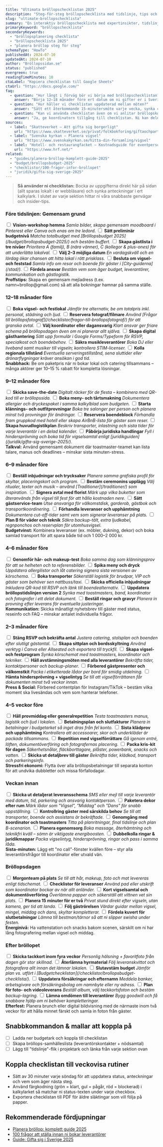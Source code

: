 ```yaml
---
title: "Ultimata bröllopschecklistan 2025"
description: "Steg-för-steg bröllopschecklista med tidslinje, tips och smarta genvägar från första planeringen till första veckan som gifta."
slug: "ultimate-brollopschecklista"
summary: "En interaktiv bröllopschecklista med expertinsikter, tidslinjer och länkar till alla resurser du behöver för att planera ett svenskt bröllop utan stress."
primaryKeyword: "bröllopschecklista"
secondaryKeywords:
  - "bröllopsplanering checklista"
  - "bröllopschecklista 2025"
  - "planera bröllop steg för steg"
schemaType: "HowTo"
publishedAt: 2024-07-10
updatedAt: 2024-07-10
author: "Bröllopssidan.se"
status: "published"
evergreen: true
readingTimeMinutes: 18
ctaLabel: "Kopiera checklistan till Google Sheets"
ctaUrl: "https://docs.google.com/"
faq:
  - question: "Hur långt i förväg bör vi börja med bröllopschecklistan?"
    answer: "Börja 12–18 månader före ert datum om ni gifter er i Sverige under högsäsong (maj–september). Har ni mindre bröllop eller väljer vinterdatum räcker 9–12 månader."
  - question: "Hur håller vi checklistan uppdaterad mellan möten?"
    answer: "Sätt ett återkommande 15-minutersmöte varje vecka, synka checklistan i den här sidan med ert delade kalkylark och lägg till kommentarer när något blockeras."
  - question: "Kan vi använda checklistan även om vi anlitar bröllopskoordinator?"
    answer: "Ja, ge koordinatorn tillgång till checklistan. Ni kan delegera punkter genom att skriva koordinatorns namn i anteckningsfältet och följa framdriften i det delade arket."
sources:
  - label: "Skatteverket – Att gifta sig borgerligt"
    url: "https://www.skatteverket.se/privat/folkbokforing/giftaochpartnerskap/attgiftaerborgerligt"
  - label: "Svenska kyrkan – Planera vigsel"
    url: "https://www.svenskakyrkan.se/hitta-din-forsamling/vigsel"
  - label: "Hotell- och restaurangfacket – Kostnadsguide för eventpersonal"
    url: "https://www.hrf.net/"
related:
  - "guides/planera-brollop-komplett-guide-2025"
  - "budget/brollopsbudget-2025"
  - "checklistor/100-fragor-infor-brollopet"
  - "juridik/gifta-sig-sverige-2025"
---
```



> **Så använder ni checklistan:** Bocka av uppgifterna direkt här på sidan (allt sparas lokalt i er webbläsare) och synka anteckningar i ert kalkylark. I slutet av varje sektion hittar ni våra snabbaste genvägar och insider-tips.

<UltimateWeddingChecklist>
  <div slot="sections">
  <section class="checklist-section" id="innan-ni-borjar">
    <h3>Före tidslinjen: Gemensam grund</h3>
    <div class="checklist-grid">
      <label class="checklist-item">
        <input type="checkbox" data-id="vision-workshop">
        <span>
          <strong>Vision-workshop hemma</strong>
          <em>Samla bilder, skapa gemensam moodboard i Pinterest eller Canva och enas om tre ledord.</em>
        </span>
      </label>
      <label class="checklist-item">
        <input type="checkbox" data-id="budget-niva">
        <span>
          <strong>Sätt preliminär budgetnivå</strong>
          <em>Matcha totalbudget med [Bröllopsbudget 2025](/budget/brollopsbudget-2025/) och bestäm buffert.</em>
        </span>
      </label>
      <label class="checklist-item">
        <input type="checkbox" data-id="gastspektra">
        <span>
          <strong>Skapa gästlista i tre nivåer</strong>
          <em>Prioritera A (familj), B (nära vänner), C (kollegor & plus-ones) för att underlätta lokalval.</em>
        </span>
      </label>
      <label class="checklist-item">
        <input type="checkbox" data-id="datum-range">
        <span>
          <strong>Välj 2–3 möjliga datum</strong>
          <em>En vardagskväll och en lördag ökar chansen att hitta lokal i rätt prisklass.</em>
        </span>
      </label>
      <label class="checklist-item">
        <input type="checkbox" data-id="resplan">
        <span>
          <strong>Besluta om vigsel- och feststad</strong>
          <em>Samla info om resor och boende för gäster i [City-guiderna](/stad/).</em>
        </span>
      </label>
      <label class="checklist-item">
        <input type="checkbox" data-id="ansvarskarta">
        <span>
          <strong>Fördela ansvar</strong>
          <em>Bestäm vem som äger budget, leverantörer, kommunikation och gästlogistik.</em>
        </span>
      </label>
    </div>
    <div class="pro-tip">
      <strong>Proffstips:</strong> Skapa en gemensam mejladress (t.ex. namn+brollop@gmail.com) så att alla bokningar hamnar på samma ställe.
    </div>
  </section>

  <section class="checklist-section" id="12-18-manader">
    <h3>12–18 månader före</h3>
    <div class="checklist-grid">
      <label class="checklist-item">
        <input type="checkbox" data-id="bokning-lokal">
        <span>
          <strong>Boka vigsel- och festlokal</strong>
          <em>Jämför tre alternativ, be om totalpris inkl. personal, städning och ljud.</em>
        </span>
      </label>
      <label class="checklist-item">
        <input type="checkbox" data-id="boka-fotograf">
        <span>
          <strong>Reservera fotograf/filmare</strong>
          <em>Använd [Frågor till bröllopsfotograf](/checklistor/fragor-till-brollopsfotograf/) för att granska avtal.</em>
        </span>
      </label>
      <label class="checklist-item">
        <input type="checkbox" data-id="boka-koordinator">
        <span>
          <strong>Välj koordinator eller dagansvarig</strong>
          <em>Klart ansvar ger friare schema på bröllopsdagen även om ni planerar allt själva.</em>
        </span>
      </label>
      <label class="checklist-item">
        <input type="checkbox" data-id="spar-formular">
        <span>
          <strong>Skapa digital gästhantering</strong>
          <em>Sätt upp formulär i Google Forms/Typeform för RSVP, specialkost och boendebehov.</em>
        </span>
      </label>
      <label class="checklist-item">
        <input type="checkbox" data-id="boka-musik">
        <span>
          <strong>Säkra musikleverantörer</strong>
          <em>Boka DJ eller liveband samt musiker till vigseln; kontrollera STIM-licenser.</em>
        </span>
      </label>
      <label class="checklist-item">
        <input type="checkbox" data-id="regionala-tillstand">
        <span>
          <strong>Kolla regionala tillstånd</strong>
          <em>Eventuella serveringstillstånd, sena sluttider eller drönarflygningar kräver ansökan i god tid.</em>
        </span>
      </label>
    </div>
    <div class="pro-tip">
      <strong>Snabbhack:</strong> Be om paketpris när ni bokar lokal och catering tillsammans – många aktörer ger 10–15&nbsp;% rabatt för kompletta lösningar.
    </div>
  </section>

  <section class="checklist-section" id="9-12-manader">
    <h3>9–12 månader före</h3>
    <div class="checklist-grid">
      <label class="checklist-item">
        <input type="checkbox" data-id="save-the-date">
        <span>
          <strong>Skicka save-the-date</strong>
          <em>Digitalt räcker för de flesta – kombinera med QR-kod till er bröllopssida.</em>
        </span>
      </label>
      <label class="checklist-item">
        <input type="checkbox" data-id="menu-tasting">
        <span>
          <strong>Boka meny- och tårtsmakning</strong>
          <em>Dokumentera allergier och dryckespaket i samma kalkylblad som budgeten.</em>
        </span>
      </label>
      <label class="checklist-item">
        <input type="checkbox" data-id="brollopsklanning">
        <span>
          <strong>Starta klännings- och outfitprovningar</strong>
          <em>Boka tre salonger per person och planera minst två provningar för ändringar.</em>
        </span>
      </label>
      <label class="checklist-item">
        <input type="checkbox" data-id="boende-block">
        <span>
          <strong>Reservera boendeblock</strong>
          <em>Förhandla fram gruppkod med hotell eller skapa AirBnB-lista för gäster som reser.</em>
        </span>
      </label>
      <label class="checklist-item">
        <input type="checkbox" data-id="logistikplan">
        <span>
          <strong>Skapa huvudlogistikplan</strong>
          <em>Beskriv transporter, inlastning och sista tider för varje leverantör i en delad kalender.</em>
        </span>
      </label>
      <label class="checklist-item">
        <input type="checkbox" data-id="juridik-bas">
        <span>
          <strong>Påbörja juridiska handlingar</strong>
          <em>Fyll i hindersprövning och boka tid för vigselsamtal enligt [juridikguiden](/juridik/gifta-sig-sverige-2025/).</em>
        </span>
      </label>
    </div>
    <div class="pro-tip">
      <strong>Talkval:</strong> Använd gemensamt dokument där toastmaster-teamet kan lista talare, manus och deadlines – minskar sista minuten-stress.
    </div>
  </section>

  <section class="checklist-section" id="6-9-manader">
    <h3>6–9 månader före</h3>
    <div class="checklist-grid">
      <label class="checklist-item">
        <input type="checkbox" data-id="inbjudningar-bestall">
        <span>
          <strong>Beställ inbjudningar och trycksaker</strong>
          <em>Planera samma grafiska profil för skyltar, placeringskort och program.</em>
        </span>
      </label>
      <label class="checklist-item">
        <input type="checkbox" data-id="ritualer">
        <span>
          <strong>Bestäm ceremonins upplägg</strong>
          <em>Välj ritualer, texter och musik – använd [Traditioner](/traditioner/) som inspiration.</em>
        </span>
      </label>
      <label class="checklist-item">
        <input type="checkbox" data-id="buketter">
        <span>
          <strong>Signera avtal med florist</strong>
          <em>Märk upp vilka buketter som återanvänds från vigsel till fest för att hålla kostnaden nere.</em>
        </span>
      </label>
      <label class="checklist-item">
        <input type="checkbox" data-id="gaestservice">
        <span>
          <strong>Sätt gästservice-team</strong>
          <em>Utse ansvariga för välkomstdisk, garderob, gästbok och transportkoordinering.</em>
        </span>
      </label>
      <label class="checklist-item">
        <input type="checkbox" data-id="leveransplan">
        <span>
          <strong>Förhandla leveranser och upphämtning</strong>
          <em>Dokumentera cut-off-tider samt vem som signerar leveranser på plats.</em>
        </span>
      </label>
      <label class="checklist-item">
        <input type="checkbox" data-id="plan-b-valt">
        <span>
          <strong>Plan B för väder och teknik</strong>
          <em>Säkra backup-tält, extra ljudkabel, regnponchos och reservplan för utomhusvigsel.</em>
        </span>
      </label>
    </div>
    <div class="pro-tip">
      <strong>Budgetvinst:</strong> Kombinera leveranser (ex. möbler, dukning, dekor) och boka samlad transport för att spara både tid och 1&nbsp;000–2&nbsp;000 kr.
    </div>
  </section>

  <section class="checklist-section" id="4-6-manader">
    <h3>4–6 månader före</h3>
    <div class="checklist-grid">
      <label class="checklist-item">
        <input type="checkbox" data-id="provsmink">
        <span>
          <strong>Genomför hår- och makeup-test</strong>
          <em>Boka samma dag som klänningsprov för att se helheten och ta referensbilder.</em>
        </span>
      </label>
      <label class="checklist-item">
        <input type="checkbox" data-id="final-menu">
        <span>
          <strong>Spika meny och dryck</strong>
          <em>Uppdatera allergilistor och låt catering signera sista versionen av körschema.</em>
        </span>
      </label>
      <label class="checklist-item">
        <input type="checkbox" data-id="transportplan">
        <span>
          <strong>Boka transporter</strong>
          <em>Säkerställ logistik för brudpar, VIP och gäster som behöver sen nattbuss/taxi.</em>
        </span>
      </label>
      <label class="checklist-item">
        <input type="checkbox" data-id="gaestkommunikation">
        <span>
          <strong>Skicka officiella inbjudningar</strong>
          <em>Inkludera QR-kod till RSVP och länk till boendealternativ.</em>
        </span>
      </label>
      <label class="checklist-item">
        <input type="checkbox" data-id="tidslinje-v2">
        <span>
          <strong>Uppdatera bröllopstidslinjen version 2</strong>
          <em>Synka med toastmasters, band, koordinator och fotografer i ett delat dokument.</em>
        </span>
      </label>
      <label class="checklist-item">
        <input type="checkbox" data-id="ringar-bestall">
        <span>
          <strong>Beställ ringar och gravyr</strong>
          <em>Planera in provning efter leverans för eventuella justeringar.</em>
        </span>
      </label>
    </div>
    <div class="pro-tip">
      <strong>Kommunikation:</strong> Skicka månatligt nyhetsbrev till gäster med status, reseinfo och FAQ – minskar antalet individuella frågor.
    </div>
  </section>

  <section class="checklist-section" id="2-3-manader">
    <h3>2–3 månader före</h3>
    <div class="checklist-grid">
      <label class="checklist-item">
        <input type="checkbox" data-id="final-rsvp">
        <span>
          <strong>Stäng RSVP och bekräfta antal</strong>
          <em>Justera catering, stolsplan och boenden efter slutligt gästantal.</em>
        </span>
      </label>
      <label class="checklist-item">
        <input type="checkbox" data-id="sittplan">
        <span>
          <strong>Skapa sittplan och bordsskyltning</strong>
          <em>Använd verktyg i Canva eller Allseated och exportera till tryckfil.</em>
        </span>
      </label>
      <label class="checklist-item">
        <input type="checkbox" data-id="vigselprogram">
        <span>
          <strong>Skapa vigsel- och festprogram</strong>
          <em>Synka körschemat med toastmasters, koordinator och tekniker.</em>
        </span>
      </label>
      <label class="checklist-item">
        <input type="checkbox" data-id="leverantorsmoten">
        <span>
          <strong>Håll avstämningsmöten med alla leverantörer</strong>
          <em>Bekräfta tider, kontaktpersoner och backup-planer.</em>
        </span>
      </label>
      <label class="checklist-item">
        <input type="checkbox" data-id="gaestpresenter">
        <span>
          <strong>Förbered gästpresenter och välkomstkit</strong>
          <em>Packa i etiketterade lådor per bord för smidig utdelning.</em>
        </span>
      </label>
      <label class="checklist-item">
        <input type="checkbox" data-id="juridik-slut">
        <span>
          <strong>Hämta hindersprövning + vigselintyg</strong>
          <em>Se till att vigselförrättaren får dokumenten minst två veckor innan.</em>
        </span>
      </label>
    </div>
    <div class="pro-tip">
      <strong>Press & Social:</strong> Förbered contentplan för Instagram/TikTok – bestäm vilka moment ska livesändas och vem som hanterar telefoner.
    </div>
  </section>

  <section class="checklist-section" id="1-manad">
    <h3>4–5 veckor före</h3>
    <div class="checklist-grid">
      <label class="checklist-item">
        <input type="checkbox" data-id="provmiddag">
        <span>
          <strong>Håll provmiddag eller generalrepetition</strong>
          <em>Testa toastmasters manus, logistik och ljud i lokalen.</em>
        </span>
      </label>
      <label class="checklist-item">
        <input type="checkbox" data-id="betalplan">
        <span>
          <strong>Betalningsplan och slutfakturor</strong>
          <em>Planera in betalningar i budgetarket så inget dras från fel konto.</em>
        </span>
      </label>
      <label class="checklist-item">
        <input type="checkbox" data-id="kladdprov">
        <span>
          <strong>Sista klädprov och upphämtning</strong>
          <em>Kontrollera att accessoarer, skor och underkläder är packade tillsammans.</em>
        </span>
      </label>
      <label class="checklist-item">
        <input type="checkbox" data-id="vigselrep">
        <span>
          <strong>Repetition med vigselförrättare</strong>
          <em>Gå igenom entré, löften, dokumentöverföring och fotografernas placering.</em>
        </span>
      </label>
      <label class="checklist-item">
        <input type="checkbox" data-id="krisplan">
        <span>
          <strong>Packa kris-kit för dagen</strong>
          <em>Säkerhetsnålar, fläckborttagare, plåster, powerbank, snacks och vatten.</em>
        </span>
      </label>
      <label class="checklist-item">
        <input type="checkbox" data-id="gaestbrev">
        <span>
          <strong>Skicka ut detaljbrev till gäster</strong>
          <em>Bekräfta tider, klädkod, transport och parkeringsinfo.</em>
        </span>
      </label>
    </div>
    <div class="pro-tip">
      <strong>Stressfri ekonomi:</strong> Flytta över alla bröllopsbetalningar till separata konton för att undvika dubbletter och missa förfallodagar.
    </div>
  </section>

  <section class="checklist-section" id="veckan-innan">
    <h3>Veckan innan</h3>
    <div class="checklist-grid">
      <label class="checklist-item">
        <input type="checkbox" data-id="leveransschema">
        <span>
          <strong>Skicka ut detaljerat leveransschema</strong>
          <em>SMS eller mejl till varje leverantör med datum, tid, parkering och ansvarig kontaktperson.</em>
        </span>
      </label>
      <label class="checklist-item">
        <input type="checkbox" data-id="packningslista">
        <span>
          <strong>Paketera dekor efter rum</strong>
          <em>Märk lådor som "Vigsel", "Middag" och "Dans" för snabb uppställning.</em>
        </span>
      </label>
      <label class="checklist-item">
        <input type="checkbox" data-id="gaestkontakt">
        <span>
          <strong>Kontrollring gäster med särskilda behov</strong>
          <em>Se till att transporter, boende och assistans är bekräftade.</em>
        </span>
      </label>
      <label class="checklist-item">
        <input type="checkbox" data-id="koordinatorgenomgang">
        <span>
          <strong>Genomgång med koordinator och toastmasters</strong>
          <em>Titta på planritningar, final tidslinje och plan B-scenarion.</em>
        </span>
      </label>
      <label class="checklist-item">
        <input type="checkbox" data-id="egenomsorg">
        <span>
          <strong>Planera egenomsorg</strong>
          <em>Boka massage, återhämtning och teknikfri kväll – sömn är viktigaste energiboosten.</em>
        </span>
      </label>
      <label class="checklist-item">
        <input type="checkbox" data-id="ringar-reserv">
        <span>
          <strong>Dubbelkolla ringar & juridikmappar</strong>
          <em>Packa vigselintyg, hindersprövning, ringar och pass i samma låda.</em>
        </span>
      </label>
    </div>
    <div class="pro-tip">
      <strong>Sista-minuten:</strong> Lägg ett "no call"-fönster kvällen före – styr alla leverantörsfrågor till koordinator eller utvald vän.
    </div>
  </section>

  <section class="checklist-section" id="brollopsdagen">
    <h3>Bröllopsdagen</h3>
    <div class="checklist-grid">
      <label class="checklist-item">
        <input type="checkbox" data-id="startteam">
        <span>
          <strong>Morgonteam på plats</strong>
          <em>Se till att hår, makeup, foto och mat levereras enligt tidschemat.</em>
        </span>
      </label>
      <label class="checklist-item">
        <input type="checkbox" data-id="leveranser-check">
        <span>
          <strong>Checklistor för leveranser</strong>
          <em>Använd pad eller utskrift som koordinator bockar av när allt anländer.</em>
        </span>
      </label>
      <label class="checklist-item">
        <input type="checkbox" data-id="vigselsamtal">
        <span>
          <strong>Kort vigselsamtal och dokumentöverföring</strong>
          <em>Överlämna papper och säkerställ att vittnen vet sin plats.</em>
        </span>
      </label>
      <label class="checklist-item">
        <input type="checkbox" data-id="tid-for-två">
        <span>
          <strong>Planera 15 minuter för er två</strong>
          <em>Privat stund direkt efter vigseln, utan kamera, ger tid att landa.</em>
        </span>
      </label>
      <label class="checklist-item">
        <input type="checkbox" data-id="gaestflode">
        <span>
          <strong>Följ gäströrelsen</strong>
          <em>Värdar guidar mellan vigsel, mingel, middag och dans, skyltar kompletterar.</em>
        </span>
      </label>
      <label class="checklist-item">
        <input type="checkbox" data-id="slutbetalningar">
        <span>
          <strong>Fördela kuvert för slutbetalningar</strong>
          <em>Lämna till bestman/tärnor så att ni slipper swisha under festen.</em>
        </span>
      </label>
    </div>
    <div class="pro-tip">
      <strong>Energinivå:</strong> Ha vattenstation och snacks bakom scenen, särskilt om ni har lång fotografering mellan vigsel och middag.
    </div>
  </section>

  <section class="checklist-section" id="efter-brollopet">
    <h3>Efter bröllopet</h3>
    <div class="checklist-grid">
      <label class="checklist-item">
        <input type="checkbox" data-id="tackkort">
        <span>
          <strong>Skicka tackkort inom fyra veckor</strong>
          <em>Personlig hälsning + favoritfoto från dagen gör stor skillnad.</em>
        </span>
      </label>
      <label class="checklist-item">
        <input type="checkbox" data-id="hyra-ater">
        <span>
          <strong>Återlämna hyrmaterial</strong>
          <em>Följ leveranskvittot och fotografera allt innan det lämnar lokalen.</em>
        </span>
      </label>
      <label class="checklist-item">
        <input type="checkbox" data-id="budgetavstamning">
        <span>
          <strong>Slutavstäm budget</strong>
          <em>Jämför plan vs. utfört i [Budgetchecklistan](/checklistor/brollopsbudget-checklista/).</em>
        </span>
      </label>
      <label class="checklist-item">
        <input type="checkbox" data-id="forsakringar">
        <span>
          <strong>Uppdatera försäkringar och efternamn</strong>
          <em>Meddela banker, arbetsgivare och försäkringsbolag om namnbyte eller ny adress.</em>
        </span>
      </label>
      <label class="checklist-item">
        <input type="checkbox" data-id="fotoleverans">
        <span>
          <strong>Plan för foto- och videoleverans</strong>
          <em>Beställ album, välj tackkortsfoton och bestäm backup-lagring.</em>
        </span>
      </label>
      <label class="checklist-item">
        <input type="checkbox" data-id="feedback-leverantorer">
        <span>
          <strong>Lämna omdömen till leverantörer</strong>
          <em>Bygg goodwill och få snabbare hjälp om ni behöver kompletteringar.</em>
        </span>
      </label>
    </div>
    <div class="pro-tip">
      <strong>Efterfest:</strong> Planera brunch eller digital bildvisning med de närmaste inom två veckor för att hålla minnet färskt och samla in foton från gäster.
    </div>
  </section>
  </div>
</UltimateWeddingChecklist>

## Snabbkommandon & mallar att koppla på

- [ ] Ladda ner budgetark och koppla till checklistan
- [ ] Skapa bröllops-samhälleslista (leverantörskontakter + nödsamtal)
- [ ] Lägg till "tidslinje"-flik i projektark och länka från varje sektion ovan

## Koppla checklistan till veckovisa rutiner

- Sätt av 30 minuter varje söndag för att uppdatera status, anteckningar och vem som äger nästa steg.
- Använd färgkodning (grön = klart, gul = pågår, röd = blockerad) i kalkylarket så matchar ni status-texten under varje checkbox.
- Exportera checklistan till PDF för äldre släktingar som vill följa på papper.

## Rekommenderade fördjupningar

- [Planera bröllop: komplett guide 2025](/guides/planera-brollop-komplett-guide-2025/)
- [100 frågor att ställa innan ni bokar leverantörer](/checklistor/100-fragor-infor-brollopet/)
- [Guide: Gifta sig i Sverige 2025](/juridik/gifta-sig-sverige-2025/)
